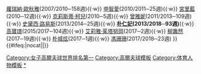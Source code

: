 {{navbox
|title = 歷任[[女子高爾夫世界排名]]第一名的選手
|name  = 女子高爾夫球世界排名第一
|titlestyle=background:#465945; color:white;
|list1 = [[安妮卡·索倫斯坦]](2006/2007─60週){{·w}} [[蘿瑞納·歐秋雅]](2007/2010─158週){{·w}} [[申智愛]](2010/2011─25週){{·w}} [[宮里藍]](2010─12週){{·w}} [[克莉斯蒂·柯兒]](2010─5週){{·w}} [[曾雅妮]](2011/2013─109週){{·w}} [[史黛西·路易斯]](2013/2014─25週){{·w}} '''[[朴仁妃]](2013/2018─93週)'''{{·w}} [[高寶璟]](2015/2017─104週){{·w}} [[艾莉雅·茱塔努岡]](2017─2週){{·w}} [[柳簫然]](2017─19週){{·w}} [[朴城炫]](2017─1週){{·w}} [[馮珊珊]](2017/2018─23週)
}}<includeonly>{{#ifeq:{{{1}}}|nocat||[[Category:女子高爾夫球世界排名第一]]}}</includeonly><noinclude>
[[Category:高爾夫球模板]]
[[Category:体育人物模板]]
[[Category:女子高爾夫球世界排名第一|*]]
</noinclude>
